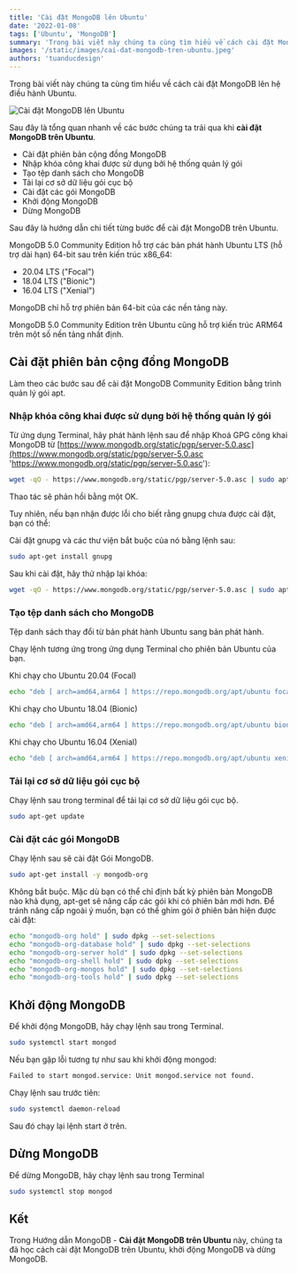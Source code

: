 ```yaml
---
title: 'Cài đặt MongoDB lên Ubuntu'
date: '2022-01-08'
tags: ['Ubuntu', 'MongoDB']
summary: 'Trong bài viết này chúng ta cùng tìm hiểu về cách cài đặt MongoDB lên hệ điều hành Ubuntu.'
images: '/static/images/cai-dat-mongodb-tren-ubuntu.jpeg'
authors: 'tuanducdesign'
---
```


Trong bài viết này chúng ta cùng tìm hiểu về cách cài đặt MongoDB lên hệ điều hành Ubuntu.

![Cài đặt MongoDB lên Ubuntu](/static/images/cai-dat-mongodb-tren-ubuntu.jpeg)

Sau đây là tổng quan nhanh về các bước chúng ta trải qua khi **cài đặt MongoDB trên Ubuntu**.

- Cài đặt phiên bản cộng đồng MongoDB
- Nhập khóa công khai được sử dụng bởi hệ thống quản lý gói
- Tạo tệp danh sách cho MongoDB
- Tải lại cơ sở dữ liệu gói cục bộ
- Cài đặt các gói MongoDB
- Khởi động MongoDB
- Dừng MongoDB

Sau đây là hướng dẫn chi tiết từng bước để cài đặt MongoDB trên Ubuntu.

MongoDB 5.0 Community Edition hỗ trợ các bản phát hành Ubuntu LTS (hỗ trợ dài hạn) 64-bit sau trên kiến trúc x86_64:

- 20.04 LTS ("Focal")
- 18.04 LTS ("Bionic")
- 16.04 LTS ("Xenial")

MongoDB chỉ hỗ trợ phiên bản 64-bit của các nền tảng này.

MongoDB 5.0 Community Edition trên Ubuntu cũng hỗ trợ kiến ​​trúc ARM64 trên một số nền tảng nhất định.

## Cài đặt phiên bản cộng đồng MongoDB

Làm theo các bước sau để cài đặt MongoDB Community Edition bằng trình quản lý gói apt.

### Nhập khóa công khai được sử dụng bởi hệ thống quản lý gói

Từ ứng dụng Terminal, hãy phát hành lệnh sau để nhập Khoá GPG công khai MongoDB từ [https://www.mongodb.org/static/pgp/server-5.0.asc](https://www.mongodb.org/static/pgp/server-5.0.asc 'https://www.mongodb.org/static/pgp/server-5.0.asc'):

```bash
wget -qO - https://www.mongodb.org/static/pgp/server-5.0.asc | sudo apt-key add -
```

Thao tác sẽ phản hồi bằng một OK.

Tuy nhiên, nếu bạn nhận được lỗi cho biết rằng gnupg chưa được cài đặt, bạn có thể:

Cài đặt gnupg và các thư viện bắt buộc của nó bằng lệnh sau:

```bash
sudo apt-get install gnupg
```

Sau khi cài đặt, hãy thử nhập lại khóa:

```bash
wget -qO - https://www.mongodb.org/static/pgp/server-5.0.asc | sudo apt-key add -
```

### Tạo tệp danh sách cho MongoDB

Tệp danh sách thay đổi từ bản phát hành Ubuntu sang bản phát hành.

Chạy lệnh tương ứng trong ứng dụng Terminal cho phiên bản Ubuntu của bạn.

Khi chạy cho Ubuntu 20.04 (Focal)

```bash
echo "deb [ arch=amd64,arm64 ] https://repo.mongodb.org/apt/ubuntu focal/mongodb-org/5.0 multiverse" | sudo tee /etc/apt/sources.list.d/mongodb-org-5.0.list
```

Khi chạy cho Ubuntu 18.04 (Bionic)

```bash
echo "deb [ arch=amd64,arm64 ] https://repo.mongodb.org/apt/ubuntu bionic/mongodb-org/5.0 multiverse" | sudo tee /etc/apt/sources.list.d/mongodb-org-5.0.list
```

Khi chạy cho Ubuntu 16.04 (Xenial)

```bash
echo "deb [ arch=amd64,arm64 ] https://repo.mongodb.org/apt/ubuntu xenial/mongodb-org/5.0 multiverse" | sudo tee /etc/apt/sources.list.d/mongodb-org-5.0.list
```

### Tải lại cơ sở dữ liệu gói cục bộ

Chạy lệnh sau trong terminal để tải lại cơ sở dữ liệu gói cục bộ.

```bash
sudo apt-get update
```

### Cài đặt các gói MongoDB

Chạy lệnh sau sẽ cài đặt Gói MongoDB.

```bash
sudo apt-get install -y mongodb-org
```

Không bắt buộc. Mặc dù bạn có thể chỉ định bất kỳ phiên bản MongoDB nào khả dụng, apt-get sẽ nâng cấp các gói khi có phiên bản mới hơn. Để tránh nâng cấp ngoài ý muốn, bạn có thể ghim gói ở phiên bản hiện được cài đặt:

```bash
echo "mongodb-org hold" | sudo dpkg --set-selections
echo "mongodb-org-database hold" | sudo dpkg --set-selections
echo "mongodb-org-server hold" | sudo dpkg --set-selections
echo "mongodb-org-shell hold" | sudo dpkg --set-selections
echo "mongodb-org-mongos hold" | sudo dpkg --set-selections
echo "mongodb-org-tools hold" | sudo dpkg --set-selections
```

## Khởi động MongoDB

Để khởi động MongoDB, hãy chạy lệnh sau trong Terminal.

```bash
sudo systemctl start mongod
```

Nếu bạn gặp lỗi tương tự như sau khi khởi động mongod:

```bash
Failed to start mongod.service: Unit mongod.service not found.
```

Chạy lệnh sau trước tiên:

```bash
sudo systemctl daemon-reload
```

Sau đó chạy lại lệnh start ở trên.

## Dừng MongoDB

Để dừng MongoDB, hãy chạy lệnh sau trong Terminal

```bash
sudo systemctl stop mongod
```

## Kết

Trong Hướng dẫn MongoDB - **Cài đặt MongoDB trên Ubuntu** này, chúng ta đã học cách cài đặt MongoDB trên Ubuntu, khởi động MongoDB và dừng MongoDB.

